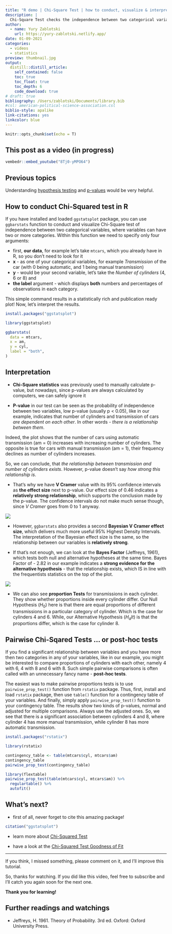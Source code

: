 ```yaml
---
title: "R demo | Chi-Square Test | how to conduct, visualize & interpret | + pairwise post-hoc tests"
description: |
  Chi-Square Test checks the independence between two categorical variables, where variables can have two or more categories. Need to do Chi-Square test? It can actually be done with only one line of code. There is no better way than {ggbarstats} function from {ggstatsplot} package 📦. In this short blog-post you'll learn how to conduct, visualize and interpret Chi-Square test & pairwise post-hoc tests in R.
author:
  - name: Yury Zablotski
    url: https://yury-zablotski.netlify.app/
date: 01-09-2021
categories:
  - videos
  - statistics
preview: thumbnail.jpg
output:
  distill::distill_article:
    self_contained: false
    toc: true
    toc_float: true
    toc_depth: 6
    code_download: true
# draft: true
bibliography: /Users/zablotski/Documents/library.bib
#csl: american-political-science-association.csl
biblio-style: apalike
link-citations: yes
linkcolor: blue
---
```



```r
knitr::opts_chunk$set(echo = T)
```


## This post as a video (in progress)

```r
vembedr::embed_youtube("8Tj0-yMPO64")
```

## Previous topics

Understanding [hypothesis testing](https://yuzar-blog.netlify.app/posts/2021-06-04-my-second-blog-postthis-one-will-be-really-good/) and [p-values](https://yuzar-blog.netlify.app/posts/2021-07-31-p-value-intuitive-explanation/) would be very helpful. 

## How to conduct Chi-Squared test in R

If you have installed and loaded `ggstatsplot` package, you can use `ggbarstats` function to conduct and visualize Chi-Square test of independence between two categorical variables, where variables can have two or more categories. Within this function we need to specify only four arguments: 

- first, **our data**, for example let's take `mtcars`, which you already have in R, so you don't need to look for it
- **x** - as one of your categorical variables, for example *Transmission* of the car (with 0 being automatic, and 1 being manual transmission)
- **y** - would be your second variable, let's take the *Number of cylinders* (4, 6 or 8) and
- **the label** argument - which displays **both** numbers and percentages of observations in each category.

This simple command results in a statistically rich and publication ready plot! Now, let's interpret the results.


```r
install.packages("ggstatsplot")
```

```r
library(ggstatsplot)

ggbarstats(
  data = mtcars, 
  x = am, 
  y = cyl, 
  label = "both", 
)
```


## Interpretation

- **Chi-Square statistics** was previously used to manually calculate p-value, but nowadays, since p-values are always calculated by computers, we can safely ignore it

- **P-value** in our test can be seen as the probability of independence between two variables, low p-value (usually p < 0.05), like in our example, indicates that number of cylinders and transmission of cars *are dependent on each other*. In other words - *there is a relationship between them*.

Indeed, the plot shows that the number of cars using automatic transmission (am = 0) increases with increasing number of cylinders. The opposite is true for cars with manual transmission (am = 1), their frequency declines as number of cylinders increases.

So, we can conclude, that *the relationship between transmission and number of cylinders exists*. However, p-value doesn't say *how strong this relationship is*.

- That's why we have **V Cramer** value with its 95% confidence intervals as **the effect size** next to p-value. Our effect size of 0.46 indicates a **relatively strong relationship**, which supports the conclusion made by the p-value. The confidence intervals do not make much sense though, since *V Cramer* goes from 0 to 1 anyway.

![](v_cramer.png)

- However, `ggbarstats` also provides a second **Bayesian V Cramer effect size**, which delivers much more useful 95% Highest Density Intervals. The interpretation of the Bayesian effect size is the same, so the relationship between our variables is **relatively strong**.



- If that's not enough, we can look at the **Bayes Factor** (Jeffreys, 1961), which tests both null and alternative hypotheses at the same time. Bayes Factor of - 2.82 in our example indicates a **strong evidence for the alternative hypothesis** - that the relationship exists, which IS in line with the frequentists statistics on the top of the plot. 


![](bf_interpretation.png)


- We can also see **proportion Tests** for transmissions in each cylinder. They show whether proportions inside every cylinder differ. Our Null Hypothesis ($H_0$) here is that there are equal proportions of different transmissions in a particular category of cylinder. Which is the case for cylinders 4 and 6. While, our Alternative Hypothesis ($H_alt$) is that the proportions differ, which is the case for cylinder 8.

## Pairwise Chi-Sqared Tests ... or post-hoc tests

If you find a significant relationship between variables and you have more then two categories in any of your variables, like in our example, you might be interested to compare proportions of cylinders with each other, namely 4 with 6, 4 with 8 and 6 with 8. Such simple pairwise comparisons is often called with an unnecessary fancy name - **post-hoc tests**.

The easiest was to make pairwise proportions tests is to use `pairwise_prop_test()` function from `rstatix` package. Thus, first, install and load `rstatix` package, then use `table()` function for a contingency table of your variables. And finally, simply apply `pairwise_prop_test()` function to your contingency table. The results show two kinds of p-values, normal and adjusted for multiple comparisons. Always use the adjusted ones. So, we see that there is a significant association between cylinders 4 and 8, where cylinder 4 has more manual transmission, while cylinder 8 has more automatic transmission. 

```r
install.packages("rstatix")
```


```r
library(rstatix)
```


```r
contingency_table <- table(mtcars$cyl, mtcars$am)
contingency_table
pairwise_prop_test(contingency_table) 
```


```r
library(flextable)
pairwise_prop_test(table(mtcars$cyl, mtcars$am)) %>% 
  regulartable() %>% 
  autofit()
```



## What's next?

- first of all, never forget to cite this amazing package!

```r
citation("ggstatsplot")
```


- learn more about [Chi-Squared Test](https://yury-zablotski.netlify.app/post/chi-square-2/)

- have a look at the [Chi-Squared Test Goodness of Fit](https://yury-zablotski.netlify.app/post/goodness-of-fit/)

---

If you think, I missed something, please comment on it, and I’ll improve this tutorial.

So, thanks for watching. If you did like this video, feel free to
subscribe and I'll catch you again soon for the next one.

**Thank you for learning!**

## Further readings and watchings

- Jeffreys, H. 1961. Theory of Probability. 3rd ed. Oxford: Oxford University Press.








